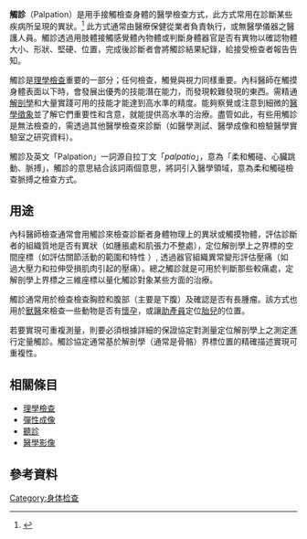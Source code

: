 {{Multiple issues|
{{Expert needed|subject=医学|time=2020-07-03T14:07:52+00:00}}
{{Refimprove|time=2020-07-03T14:07:52+00:00}}
}}
{{Infobox interventions |
  Name        = 觸診 |
  Image       = Child examined by doctor.jpg |
  Caption     = 醫生觸診女童下腹部|
  ICD10       = |
  ICD9        = |
  MeshID      = D010173 |
  MedlinePlus = 002284 |
  OtherCodes  = |
}}

'''觸診'''（Palpation）是用手接觸檢查身體的醫學檢查方式，此方式常用在診斷某些疾病所呈現的異狀。<ref>{{Cite web|title=the definition of palpation|url=http://dictionary.reference.com/browse/palpation|accessdate=2018-04-10|author=|date=|work=Dictionary.com|archive-date=2016-03-08|archive-url=https://web.archive.org/web/20160308005459/http://dictionary.reference.com/browse/palpation|dead-url=no}}</ref> 此方式通常由醫療保健從業者負責執行，或無醫學儀器之醫護人員。觸診透過用肢體接觸感覺體內物體或判斷身體器官是否有異物以確認物體大小、形狀、堅硬、位置，完成後診斷者會將觸診結果紀錄，給接受檢查者報告告知。

觸診是[[理學檢查|理學檢查]]重要的一部分；任何檢查，觸覺與視力同樣重要。內科醫師在觸摸身體表面以下時，會發展出優秀的技能潛在能力，而發現較難發現的東西。需精通[[解剖學|解剖學]]和大量實踐可用的技能才能達到高水準的精度。能夠察覺或注意到細微的[[醫學徵象|醫學徵象]]並了解它們重要性和含意，就能提供高水準的治療。盡管如此，有些用觸診是無法檢查的，需透過其他醫學檢查來診斷（如醫學測試、醫學成像和檢驗醫學實驗室之研究資料）。

觸診及英文「Palpation」一詞源自拉丁文「''palpatio''」，意為「柔和觸碰、心臟跳動、脈搏」，觸診的意思結合該詞兩個意思，將詞引入醫學領域，意為柔和觸碰檢查脈搏之檢查方式。

== 用途 ==
內科醫師檢查通常會用觸診來檢查診斷者身體物理上的異狀或觸摸物體，評估診斷者的組織質地是否有異狀（如腫脹處和肌張力不整處），定位解剖學上之界標的空間座標（如評估關節活動的範圍和特性 ）, 透過器官組織異常變形評估壓痛（如 過大壓力和拉伸受損肌肉引起的壓痛）。總之觸診就是可用於判斷那些較痛處，定解剖學上界標之三維座標以量化觸診對象某些方面的治療。

觸診通常用於檢查檢查胸腔和腹部（主要是下腹）及確認是否有長腫瘤。該方式也用於[[獸醫|獸醫]]來檢查一些動物是否有[[懷孕|懷孕]]，或讓[[助產員|助產員]]定位[[胎兒|胎兒]]的位置。

若要實現可重複測量，則要必須根據詳細的保證協定對測量定位解剖學上之測定進行定量觸診。觸診協定通常基於解剖學（通常是骨骼）界標位置的精確描述實現可重複性。

== 相關條目 ==
* [[理學檢查|理學檢查]]
* [[彈性成像|彈性成像]]
* [[聽診|聽診]]
* [[醫學影像|醫學影像]]

== 參考資料 ==
{{reflist}}

{{Commonscat|Palpation|觸診}}
[[Category:身体检查|Category:身体检查]]